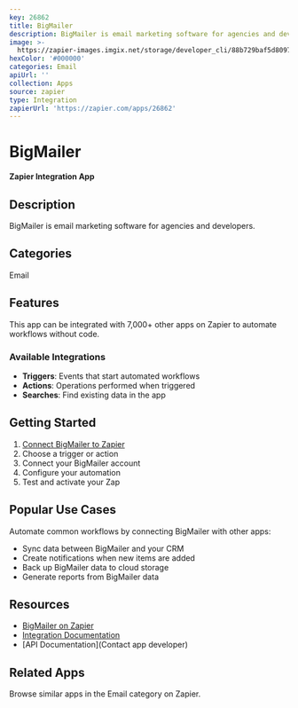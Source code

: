 ```yaml
---
key: 26862
title: BigMailer
description: BigMailer is email marketing software for agencies and developers.
image: >-
  https://zapier-images.imgix.net/storage/developer_cli/88b729baf5d8097594bb16eb9e38ea69.png?auto=format%2Ccompress&ixlib=python-3.0.0&q=50
hexColor: '#000000'
categories: Email
apiUrl: ''
collection: Apps
source: zapier
type: Integration
zapierUrl: 'https://zapier.com/apps/26862'
---
```

# BigMailer

**Zapier Integration App**

## Description

BigMailer is email marketing software for agencies and developers.

## Categories

Email

## Features

This app can be integrated with 7,000+ other apps on Zapier to automate workflows without code.

### Available Integrations

- **Triggers**: Events that start automated workflows
- **Actions**: Operations performed when triggered
- **Searches**: Find existing data in the app

## Getting Started

1. [Connect BigMailer to Zapier](https://zapier.com/apps/26862)
2. Choose a trigger or action
3. Connect your BigMailer account
4. Configure your automation
5. Test and activate your Zap

## Popular Use Cases

Automate common workflows by connecting BigMailer with other apps:

- Sync data between BigMailer and your CRM
- Create notifications when new items are added
- Back up BigMailer data to cloud storage
- Generate reports from BigMailer data

## Resources

- [BigMailer on Zapier](https://zapier.com/apps/26862)
- [Integration Documentation](https://zapier.com/apps/26862/integrations)
- [API Documentation](Contact app developer)

## Related Apps

Browse similar apps in the Email category on Zapier.

